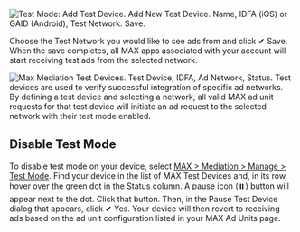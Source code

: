 ![Test Mode: Add Test Device. Add New Test Device. Name, IDFA (iOS) or GAID (Android), Test Network. Save.](/images/test-mode-02.png)

Choose the <UILabel>Test Network</UILabel> you would like to see ads from and click <UILabel>✔&nbsp;Save</UILabel>.
When the save completes, all MAX apps associated with your account will start receiving test ads from the selected network. 
  
![Max Mediation Test Devices. Test Device, IDFA, Ad Network, Status. Test devices are used to verify successful integration of specific ad networks. By defining a test device and selecting a network, all valid MAX ad unit requests for that test device will initiate an ad request to the selected network with their test mode enabled.](/images/test-mode-03.png)

## Disable Test Mode

To disable test mode on your device, select [<UILabel>MAX &gt; Mediation &gt; Manage &gt; Test Mode</UILabel>](https://dash.applovin.com/o/mediation/test_modes).
Find your device in the list of <UILabel>MAX Test Devices</UILabel> and, in its row, hover over the green dot in the <UILabel>Status</UILabel> column.
A pause icon (<UILabel>⏸️</UILabel>) button will appear next to the dot.
Click that button.
Then, in the Pause Test Device dialog that appears, click <UILabel>✔&nbsp;Yes</UILabel>.
Your device will then revert to receiving ads based on the ad unit configuration listed in your MAX Ad Units page. 
